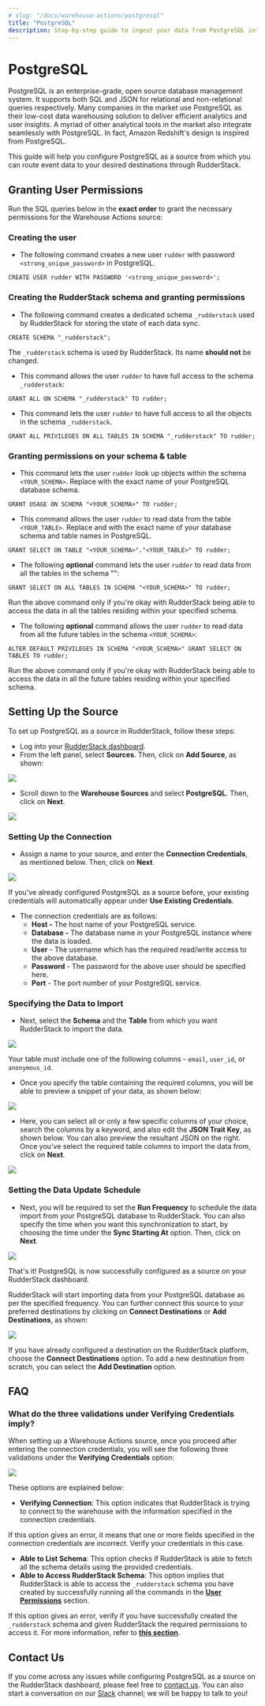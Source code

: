 ```yaml
---
# slug: "/docs/warehouse-actions/postgresql"
title: "PostgreSQL"
description: Step-by-step guide to ingest your data from PostgreSQL into RudderStack.
---
```


# PostgreSQL

PostgreSQL is an enterprise-grade, open source database management system. It supports both SQL and JSON for relational and non-relational queries respectively. Many companies in the market use PostgreSQL as their low-cost data warehousing solution to deliver efficient analytics and user insights. A myriad of other analytical tools in the market also integrate seamlessly with PostgreSQL. In fact, Amazon Redshift's design is inspired from PostgreSQL.

This guide will help you configure PostgreSQL as a source from which you can route event data to your desired destinations through RudderStack.

## Granting User Permissions

Run the SQL queries below in the **exact order** to grant the necessary permissions for the Warehouse Actions source:

### Creating the user

* The following command creates a new user `rudder` with password `<strong_unique_password>` in PostgreSQL.

```
CREATE USER rudder WITH PASSWORD '<strong_unique_password>';
```

### Creating the RudderStack schema and granting permissions

* The following command creates a dedicated schema `_rudderstack` used by RudderStack for storing the state of each data sync.

```
CREATE SCHEMA "_rudderstack";
```

<div class="warningBlock">

The `_rudderstack` schema is used by RudderStack. Its name **should not** be changed.
</div>

* This command allows the user `rudder` to have full access to the schema `_rudderstack`:

```
GRANT ALL ON SCHEMA "_rudderstack" TO rudder;
```

* This command lets the user `rudder` to have full access to all the objects in the schema `_rudderstack`.

```
GRANT ALL PRIVILEGES ON ALL TABLES IN SCHEMA "_rudderstack" TO rudder;
```

### Granting permissions on your schema & table

* This command lets the user `rudder` look up objects within the schema `<YOUR_SCHEMA>`. Replace  with the exact name of your PostgreSQL database schema.

```
GRANT USAGE ON SCHEMA "<YOUR_SCHEMA>" TO rudder;
```

* This command allows the user `rudder` to read data from the table `<YOUR_TABLE>`. Replace  and  with the exact name of your database schema and table names in PostgreSQL.

```
GRANT SELECT ON TABLE "<YOUR_SCHEMA>"."<YOUR_TABLE>" TO rudder;
```

* The following **optional** command lets the user `rudder` to read data from all the tables in the schema "":

```
GRANT SELECT ON ALL TABLES IN SCHEMA "<YOUR_SCHEMA>" TO rudder;
```

<div class="warningBlock">

Run the above command only if you're okay with RudderStack being able to access the data in all the tables residing within your specified schema.
</div>

* The following **optional** command allows the user `rudder` to read data from all the future tables in the schema `<YOUR_SCHEMA>`:

```
ALTER DEFAULT PRIVILEGES IN SCHEMA "<YOUR_SCHEMA>" GRANT SELECT ON TABLES TO rudder;
```

<div class="warningBlock">

Run the above command only if you're okay with RudderStack being able to access the data in all the future tables residing within your specified schema.
</div>

## Setting Up the Source

To set up PostgreSQL as a source in RudderStack, follow these steps:

* Log into your [RudderStack dashboard](https://app.rudderlabs.com/signup?type=freetrial).
* From the left panel, select **Sources**. Then, click on **Add Source**, as shown:

<img src="../../../images/assets/image%20%2897%29%20%281%29%20%281%29%20%282%29%20%282%29%20%282%29%20%282%29%20%282%29%20%282%29%20%282%29%20%282%29%20%282%29%20%282%29%20%282%29%20%283%29.png" />

* Scroll down to the **Warehouse Sources** and select **PostgreSQL**. Then, click on **Next**.

<img src="../../../images/assets/screen-shot-2021-01-05-at-3.18.17-pm%20%281%29%20%281%29%20%281%29%20%282%29%20%282%29%20%283%29%20%283%29%20%283%29%20%283%29%20%283%29%20%283%29%20%283%29%20%283%29%20%282%29%20%283%29%20%283%29%20%283%29%20%283%29%20%283%29%20%281%29.png" />

### Setting Up the Connection

* Assign a name to your source, and enter the **Connection Credentials**, as mentioned below. Then, click on **Next**.

<img src="../../../images/assets/screen-shot-2021-01-05-at-3.19.33-pm.png" />

<div class="successBlock">

If you've already configured PostgreSQL as a source before, your existing credentials will automatically appear under **Use Existing Credentials**.
</div>

* The connection credentials are as follows:
  * **Host -** The host name of your PostgreSQL service.
  * **Database -** The database name in your PostgreSQL instance where the data is loaded.
  * **User** - The username which has the required read/write access to the above database.
  * **Password** - The password for the above user should be specified here.
  * **Port** - The port number of your PostgreSQL service.

### Specifying the Data to Import

* Next, select the **Schema** and the **Table** from which you want RudderStack to import the data.

<img src="../../../images/assets/screen-shot-2021-01-05-at-3.21.18-pm.png" />

<div class="warningBlock">

Your table must include one of the following columns - `email`, `user_id`, or `anonymous_id`.
</div>

* Once you specify the table containing the required columns, you will be able to preview a snippet of your data, as shown below:

<img src="../../../images/assets/screen-shot-2021-01-05-at-3.21.38-pm.png" />

* Here, you can select all or only a few specific columns of your choice, search the columns by a keyword, and also edit the **JSON Trait Key**, as shown below. You can also preview the resultant JSON on the right. Once you've select the required table columns to import the data from, click on **Next**.

<img src="../../../images/assets/screen-shot-2021-01-05-at-3.22.09-pm.png" />

### Setting the Data Update Schedule

* Next, you will be required to set the **Run Frequency** to schedule the data import from your PostgreSQL database to RudderStack. You can also specify the time when you want this synchronization to start, by choosing the time under the **Sync Starting At** option. Then, click on **Next**.

<img src="../../../images/assets/screen-shot-2021-01-05-at-3.22.52-pm.png" />

That's it! PostgreSQL is now successfully configured as a source on your RudderStack dashboard.

RudderStack will start importing data from your PostgreSQL database as per the specified frequency. You can further connect this source to your preferred destinations by clicking on **Connect Destinations** or **Add Destinations**, as shown:

<img src="../../../images/assets/screen-shot-2021-01-05-at-3.23.18-pm.png" />

<div class="infoBlock">

If you have already configured a destination on the RudderStack platform, choose the **Connect Destinations** option. To add a new destination from scratch, you can select the **Add Destination** option.
</div>

## FAQ

### What do the three validations under Verifying Credentials imply?

When setting up a Warehouse Actions source, once you proceed after entering the connection credentials, you will see the following three validations under the **Verifying Credentials** option:

<img src="../../../images/assets/validations.png" />

These options are explained below:

* **Verifying Connection**: This option indicates that RudderStack is trying to connect to the warehouse with the information specified in the connection credentials. 

<div class="warningBlock">

If this option gives an error, it means that one or more fields specified in the connection credentials are incorrect. Verify your credentials in this case.
</div>

* **Able to List Schema**: This option checks if RudderStack is able to fetch all the schema details using the provided credentials. 
* **Able to Access RudderStack Schema**: This option implies that RudderStack is able to access the `_rudderstack` schema you have created by successfully running all the commands in the [**User Permissions**](https://docs.rudderstack.com/warehouse-actions/postgresql#creating-the-rudderstack-schema-and-granting-permissions) section. 

<div class="warningBlock">

If this option gives an error, verify if you have successfully created the `_rudderstack` schema and given RudderStack the required permissions to access it. For more information, refer to [**this section**](https://docs.rudderstack.com/warehouse-actions/postgresql#creating-the-rudderstack-schema-and-granting-permissions).
</div>

## Contact Us

If you come across any issues while configuring PostgreSQL as a source on the RudderStack dashboard, please feel free to [contact us](mailto:%20docs@rudderstack.com). You can also start a conversation on our [Slack](https://resources.rudderstack.com/join-rudderstack-slack) channel; we will be happy to talk to you!

